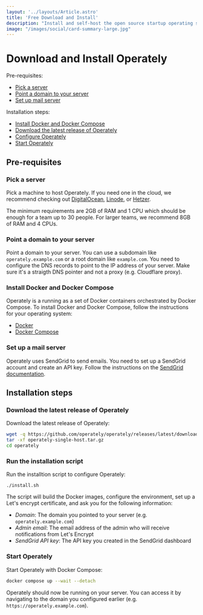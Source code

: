 ```yaml
---
layout: '../layouts/Article.astro'
title: 'Free Download and Install'
description: "Install and self-host the open source startup operating system on-premises in your own infrastructure."
image: "/images/social/card-summary-large.jpg"
---
```


# Download and Install Operately

Pre-requisites:

- [Pick a server](#pick-a-server)
- [Point a domain to your server](#point-a-domain-to-your-server)
- [Set up mail server](#set-up-mail-server)

Installation steps:

- [Install Docker and Docker Compose](#install-docker-and-docker-compose)
- [Download the latest release of Operately](#download-the-latest-release-of-operately)
- [Configure Operately](#configure-operately)
- [Start Operately](#start-operately)

## Pre-requisites

### Pick a server

Pick a machine to host Operately. If you need one in the cloud, we recommend checking out 
[DigitalOcean](https://www.digitalocean.com/), [Linode](https://www.linode.com/), or 
[Hetzer](https://www.hetzner.com/). 

The minimum requirements are 2GB of RAM and 1 CPU which should be enough for a team up 
to 30 people. For larger teams, we recommend 8GB of RAM and 4 CPUs.

### Point a domain to your server

Point a domain to your server. You can use a subdomain like `operately.example.com` or a
root domain like `example.com`. You need to configure the DNS records to point to the IP
address of your server. Make sure it's a straigth DNS pointer and not a proxy (e.g. Cloudflare proxy).

### Install Docker and Docker Compose

Operately is a running as a set of Docker containers orchestrated by Docker Compose. To 
install Docker and Docker Compose, follow the instructions for your operating system:

- [Docker](https://docs.docker.com/get-docker/)
- [Docker Compose](https://docs.docker.com/compose/install/)

### Set up a mail server

Operately uses SendGrid to send emails. You need to set up a SendGrid account and create an API key.
Follow the instructions on the [SendGrid documentation](https://sendgrid.com/docs/ui/account-and-settings/api-keys/).

## Installation steps

### Download the latest release of Operately

Download the latest release of Operately:

```bash
wget -q https://github.com/operately/operately/releases/latest/download/operately-single-host.tar.gz
tar -xf operately-single-host.tar.gz
cd operately
```

### Run the installation script

Run the installtion script to configure Operately:

```
./install.sh
```

The script will build the Docker images, configure the environment, set up a Let's encrypt certificate,
and ask you for the following information:

- *Domain*: The domain you pointed to your server (e.g. `operately.example.com`)
- *Admin email*: The email address of the admin who will receive notifications from Let's Encrypt
- *SendGrid API key*: The API key you created in the SendGrid dashboard

### Start Operately

Start Operately with Docker Compose:

```bash
docker compose up --wait --detach
```

Operately should now be running on your server. You can access it by navigating to the domain you
configured earlier (e.g. `https://operately.example.com`).
